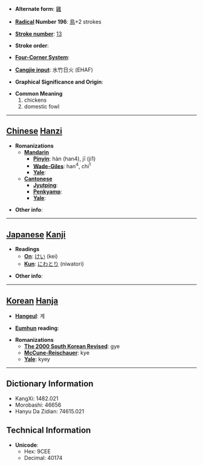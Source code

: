 * '''Alternate form''': [[雞]]

* '''[[Wiktionary:Chinese radical index| Radical]] Number 196''': [[Wiktionary:Chinese radical index 鳥|鳥]]+2 strokes

* '''[[Wiktionary:Chinese total strokes index|Stroke number]]''': [[Wiktionary:Chinese total strokes index 13|13]]

* '''Stroke order''': 

* '''[[Wiktionary:Chinese four corner index|Four-Corner System]]''': 

* '''[[Wiktionary:Chinese Cangjie index|Cangjie input]]''': 水竹日火 (EHAF)

* '''Graphical Significance and Origin''': 

* '''Common Meaning'''
*#chickens
*# domestic fowl


----

== [[Chinese]] [[Hanzi]] ==

* '''Romanizations'''
** '''[[Mandarin]]'''
*** '''[[Pinyin]]''': hàn (han4), jī (ji1)
*** '''[[Wade-Giles]]''': han<sup>4</sup>, chi<sup>1</sup>
*** '''[[Yale]]''': 
** '''[[Cantonese]]'''
*** '''[[Jyutping]]''':
*** '''[[Penkyamp]]''': 
*** '''[[Yale]]''': 

* '''Other info''': 

----

== [[Japanese]] [[Kanji]] ==

* '''Readings'''
** '''[[On]]''': [[けい]] (kei)
** '''[[Kun]]''': [[にわとり]] (niwatori)

* '''Other info''':  

----

== [[Korean]] [[Hanja]] ==

* '''[[Hangeul]]''': 계

* '''[[Eumhun]] reading''': 

* '''Romanizations'''
** '''[[The 2000 South Korean Revised Romanization|The 2000 South Korean Revised]]''': gye
** '''[[McCune-Reischauer]]''': kye
** '''[[Yale]]''': kyey

----

== Dictionary Information ==

* KangXi: 1482.021
* Morobashi: 46656
* Hanyu Da Zidian: 74615.021

== Technical Information ==

* '''Unicode''':
** Hex: 9CEE
** Decimal: 40174